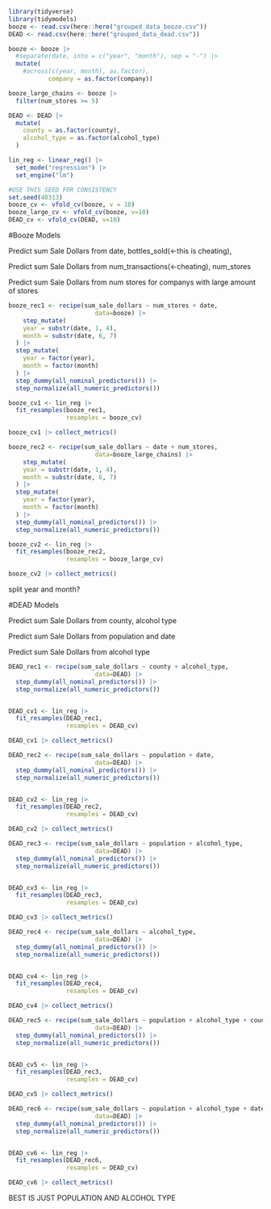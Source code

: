 ```r
library(tidyverse)
library(tidymodels)
booze <- read.csv(here::here("grouped_data_booze.csv"))
DEAD <- read.csv(here::here("grouped_data_dead.csv"))
```

```r
booze <- booze |>
  #separate(date, into = c("year", "month"), sep = "-") |>
  mutate(
    #across(c(year, month), as.factor),
           company = as.factor(company))

booze_large_chains <- booze |>
  filter(num_stores >= 5)

DEAD <- DEAD |>
  mutate(
    county = as.factor(county),
    alcohol_type = as.factor(alcohol_type)
  )
```


```r
lin_reg <- linear_reg() |>
  set_mode("regression") |>
  set_engine("lm")

#USE THIS SEED FOR CONSISTENCY
set.seed(40313)
booze_cv <- vfold_cv(booze, v = 10)
booze_large_cv <- vfold_cv(booze, v=10)
DEAD_cv <- vfold_cv(DEAD, v=10)
```


#Booze Models


Predict sum Sale Dollars from date, bottles_sold(<-this is cheating),

Predict sum Sale Dollars from num_transactions(<-cheating), num_stores

Predict sum Sale Dollars from num stores for companys with large amount of stores

```r
booze_rec1 <- recipe(sum_sale_dollars ~ num_stores + date,
                        data=booze) |>
    step_mutate(
    year = substr(date, 1, 4),
    month = substr(date, 6, 7)
  ) |>
  step_mutate(
    year = factor(year),
    month = factor(month)
  ) |>
  step_dummy(all_nominal_predictors()) |>
  step_normalize(all_numeric_predictors())

booze_cv1 <- lin_reg |>
  fit_resamples(booze_rec1,
                resamples = booze_cv)

booze_cv1 |> collect_metrics()
```

```r
booze_rec2 <- recipe(sum_sale_dollars ~ date + num_stores,
                        data=booze_large_chains) |>
    step_mutate(
    year = substr(date, 1, 4),
    month = substr(date, 6, 7)
  ) |>
  step_mutate(
    year = factor(year),
    month = factor(month)
  ) |>
  step_dummy(all_nominal_predictors()) |>
  step_normalize(all_numeric_predictors())

booze_cv2 <- lin_reg |>
  fit_resamples(booze_rec2,
                resamples = booze_large_cv)

booze_cv2 |> collect_metrics()
```
split year and month?


#DEAD Models

Predict sum Sale Dollars from county, alcohol type

Predict sum Sale Dollars from population and date

Predict sum Sale Dollars from alcohol type

```r
DEAD_rec1 <- recipe(sum_sale_dollars ~ county + alcohol_type,
                        data=DEAD) |>
  step_dummy(all_nominal_predictors()) |>
  step_normalize(all_numeric_predictors())


DEAD_cv1 <- lin_reg |>
  fit_resamples(DEAD_rec1,
                resamples = DEAD_cv)

DEAD_cv1 |> collect_metrics()
```

```r
DEAD_rec2 <- recipe(sum_sale_dollars ~ population + date,
                        data=DEAD) |>
  step_dummy(all_nominal_predictors()) |>
  step_normalize(all_numeric_predictors())


DEAD_cv2 <- lin_reg |>
  fit_resamples(DEAD_rec2,
                resamples = DEAD_cv)

DEAD_cv2 |> collect_metrics()
```

```r
DEAD_rec3 <- recipe(sum_sale_dollars ~ population + alcohol_type,
                        data=DEAD) |>
  step_dummy(all_nominal_predictors()) |>
  step_normalize(all_numeric_predictors())


DEAD_cv3 <- lin_reg |>
  fit_resamples(DEAD_rec3,
                resamples = DEAD_cv)

DEAD_cv3 |> collect_metrics()
```


```r
DEAD_rec4 <- recipe(sum_sale_dollars ~ alcohol_type,
                        data=DEAD) |>
  step_dummy(all_nominal_predictors()) |>
  step_normalize(all_numeric_predictors())


DEAD_cv4 <- lin_reg |>
  fit_resamples(DEAD_rec4,
                resamples = DEAD_cv)

DEAD_cv4 |> collect_metrics()
```

```r
DEAD_rec5 <- recipe(sum_sale_dollars ~ population + alcohol_type + county,
                        data=DEAD) |>
  step_dummy(all_nominal_predictors()) |>
  step_normalize(all_numeric_predictors())


DEAD_cv5 <- lin_reg |>
  fit_resamples(DEAD_rec3,
                resamples = DEAD_cv)

DEAD_cv5 |> collect_metrics()
```

```r

DEAD_rec6 <- recipe(sum_sale_dollars ~ population + alcohol_type + date,
                        data=DEAD) |>
  step_dummy(all_nominal_predictors()) |>
  step_normalize(all_numeric_predictors())


DEAD_cv6 <- lin_reg |>
  fit_resamples(DEAD_rec6,
                resamples = DEAD_cv)

DEAD_cv6 |> collect_metrics()
```

BEST IS JUST POPULATION AND ALCOHOL TYPE